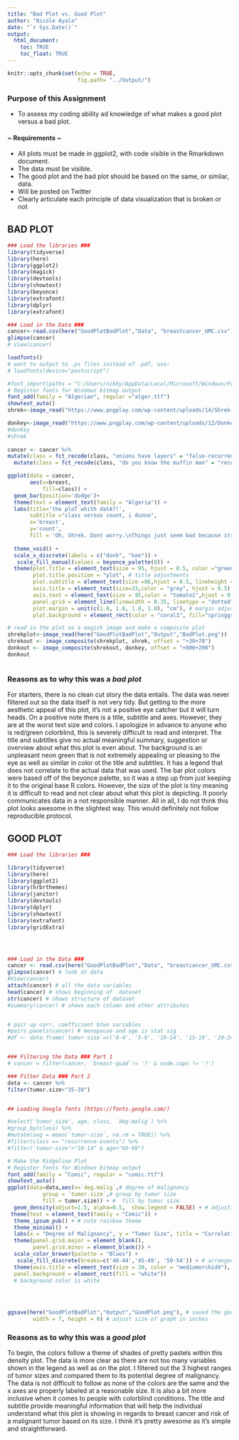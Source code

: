 ```yaml
---
title: "Bad Plot vs. Good Plot"
author: "Nicole Ayala"
date: "`r Sys.Date()`"
output: 
  html_document:
    toc: TRUE
    toc_float: TRUE
---
```


```r
knitr::opts_chunk$set(echo = TRUE, 
                      fig.path= "../Output/")
```

### **Purpose of this Assignment**
- To assess my coding ability ad knowledge of what makes a good plot versus a bad plot.

#### ~ Requirements ~
- All plots must be made in ggplot2, with code visible in the Rmarkdown document.
- The data must be visible.
- The good plot and the bad plot should be based on the same, or similar, data.
- Will be posted on Twitter
- Clearly articulate each principle of data visualization that is broken or not

## BAD PLOT




```r
### Load the libraries ###
library(tidyverse)
library(here)
library(ggplot2)
library(magick)
library(devtools)
library(showtext)
library(beyonce)
library(extrafont)
library(dplyr)
library(extrafont)

### Load in the Data ###
cancer<-read.csv(here("GoodPlotBadPlot","Data", "breastcancer_UMC.csv")) # loading data
glimpse(cancer)
# View(cancer)

loadfonts()
# want to output to .ps files instead of .pdf, use:
# loadfonts(device="postscript")
```
```r
#font_import(paths = "C:/Users/nikky/AppData/Local/Microsoft/Windows/Fonts")
# Register fonts for Windows bitmap output
font_add(family = "Algerian", regular ="alger.ttf")
showtext_auto()
shrek<-image_read("https://www.pngplay.com/wp-content/uploads/14/Shrek-Family-Transparent-Free-PNG.png")

donkey<-image_read("https://www.pngplay.com/wp-content/uploads/12/Donkey-From-Shrek-Download-Free-PNG.png")
#donkey
#shrek
 
cancer <- cancer %>% 
mutate(class = fct_recode(class, "onions have layers" = "false-recurrence-events")) %>%
  mutate(class = fct_recode(class, "do you know the muffin man" = "recurrence-events")) 
``` 
```r
ggplot(data = cancer, 
       aes(x=breast, 
           fill=class)) +
  geom_bar(position='dodge')+
  theme(text = element_text(family = "Algeria")) +
  labs(title='the ploT whith datA?!',
       subtitle ="class versus count, i dunno", 
       x='breast',
       y='count', 
       fill = 'Oh, Shrek. Dont worry.\nThings just seem bad because its dark and rainy\nand Fionas father hired a sleazy hitman to whack you.') +
  
  theme_void() +
  scale_x_discrete(labels = c("donk", "kee")) +
   scale_fill_manual(values = beyonce_palette(8)) +
  theme(plot.title = element_text(size = 95, hjust = 0.5, color ="green3"),
        plot.title.position = "plot", # title adjustments
        plot.subtitle = element_text(size =86,hjust = 0.5, lineheight = 1.1, color = "green2"),
        axis.title = element_text(size=33,color = "grey", hjust = 0.5), # title adjustments
        axis.text = element_text(size = 95,color = "tomato1",hjust = 0.5), # text adjustments
        panel.grid = element_line(linewidth = 0.35, linetype = "dotted", color = "grey"), # background gridlines
        plot.margin = unit(c(1.0, 1.0, 1.0, 1.0), "cm"), # margin adjustments
        plot.background = element_rect(color = "coral1", fill="springgreen1"))

```  
```r
# read in the plot as a magick image and make a composite plot
shrekplot<-image_read(here("GoodPlotBadPlot","Output","BadPlot.png"))
shrekout <- image_composite(shrekplot, shrek, offset = "+30+70") 
donkout <- image_composite(shrekout, donkey, offset = "+800+200")
donkout 



```




### Reasons as to why this was a *bad plot*

For starters, there is no clean cut story the data entails. The data was never filtered out so the data itself is not very tidy. But getting to the more aesthetic appeal of this plot, it's not a positive eye catcher but it will turn heads. On a positive note there is a title, subtitle and  axes. However, they are at the worst text size and colors. I apologize in advance to anyone who is red/green colorblind, this is severely difficult to read and interpret. The title and subtitles give no actual meaningful summary, suggestion or overview about what this plot is even about. The background is an unpleasant neon green that is not extremely appealing or pleasing to the eye as well as similar in color ot the title and subtitles. It has a legend that does not correlate to the actual data that was used. The bar plot colors were based off of the beyonce palette, so it was a step up from just keeping it to the original base R colors. However, the size of the plot is tiny meaning it is difficult to read and not clear about what this plot is depicting. It poorly communicates data in a not responsible manner. All in all, I do not think this plot looks awesome in the slightest way. This would definitely not follow reproducible protocol.

## GOOD PLOT

```r

### Load the libraries ###

library(tidyverse)
library(here)
library(ggplot2)
library(hrbrthemes)
library(janitor)
library(devtools)
library(dplyr)
library(showtext)
library(extrafont)
library(gridExtra)




### Load in the Data ###
cancer <- read.csv(here("GoodPlotBadPlot","Data", "breastcancer_UMC.csv"))
glimpse(cancer) # look at data
#View(cancer)
attach(cancer) # all the data variables
head(cancer) # shows beginning of  dataset
str(cancer) # shows structure of dataset
#summary(cancer) # shows each column and other attributes


# pair up corr. coefficient btwn variables
#pairs.panels(cancer) # menopause and age is stat sig 
#df <- data.frame(`tumor-size`=c('0-4', '5-9', '10-14', '15-19', '20-24', '25-29', '30-34', '35-39', '40-44', '45-49', '50-54'))


### Filtering the Data ### Part 1
# cancer = filter(cancer, `breast-quad`!= '?' & node.caps != '?')

### Filter Data ### Part 2
data <- cancer %>%
filter(tumor.size>"35-39") 


## Loading Google fonts (https://fonts.google.com/)

#select('tumor_size', age, class, `deg-malig`) %>%
#group_by(class) %>%
#mutate(avg = mean(`tumor-size`, na.rm = TRUE)) %>%
#filter(class == "recurrence-events") %>%
#filter('tumor-size'>"10-14" & age<"60-69")

```
```r
# Make the Ridgeline Plot
# Register fonts for Windows bitmap output
font_add(family = "Comic", regular = "comic.ttf")
showtext_auto()
ggplot(data=data,aes(x=`deg.malig`,# degree of malignancy
           group = `tumor.size`,# group by tumor size
           fill = tumor.size)) + #  fill by tumor size
  geom_density(adjust=1.5, alpha=0.5,  show.legend = FALSE) + # adjusting size
 theme(text = element_text(family = "Comic")) +
  theme_ipsum_pub() + # cute rainbow theme
  theme_minimal() +
  labs(x = "Degree of Malignancy", y = "Tumor Size", title = "Correlation of the Degree of Malignancy w/ Tumor Size within Patients that Have Breast Cancer", subtitle = "There are 4 ranges of tumor sizes from 40-54 (cm) depicting the larger the mass size of the tumor, the more risk it will be malignant.") + # title and subtitles + x and y axes
  theme(panel.grid.major = element_blank(),
        panel.grid.minor = element_blank()) +
  scale_color_brewer(palette = "Blues") +
   scale_fill_discrete(breaks=c('40-44','45-49', '50-54')) + # arranged order of legend
  theme(axis.title = element_text(size = 30, color = "mediumorchid4"),
  panel.background = element_rect(fill = "white"))
  # background color is white


   

ggsave(here("GoodPlotBadPlot","Output","GoodPlot.png"), # saved the good plot
        width = 7, height = 8) # adjust size of graph in inches

```
### Reasons as to why this was a *good plot*

To begin, the colors follow a theme of shades of pretty pastels within this density plot. The data is more clear as there are not too many variables shown in the legend as well as on the plot. I filtered out the 3 highest ranges of tumor sizes and compared them to its potential degree of malignancy. The data is not difficult to follow as none of the colors are the same and the x axes are properly labeled at a reasonable size. It is also a bit more inclusive when it comes to people with colorblind conditions. The title and subtitle provide meaningful information that will help the individual understand what this plot is showing in regards to breast cancer and risk of a malignant tumor based on its size. I think it's pretty awesome as it's simple and straightforward.